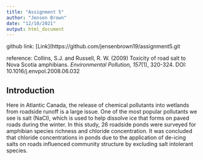 ```yaml
---
title: "Assignment 5"
author: "Jensen Brown"
date: "12/10/2021"
output: html_document
---
```


github link: [Link](https://github.com/jensenbrown19/assignment5.git

reference: Collins, S.J. and Russell, R. W. (2009) Toxicity of road salt to Nova Scotia amphibians. *Environmental Pollution, 157*(1), 320-324. DOI: 10.1016/j.envpol.2008.06.032

## Introduction

  Here in Atlantic Canada, the release of chemical pollutants into wetlands from roadside runoff is a large issue. One of the most popular pollutants we see is salt (NaCl), which is used to help dissolve ice that forms on paved roads during the winter. In this study, 26 roadside ponds were surveyed for amphibian species richness and chloride concentration. It was concluded that chloride concentrations in ponds due to the application of de-icing salts on roads influenced community structure by excluding salt intolerant species.